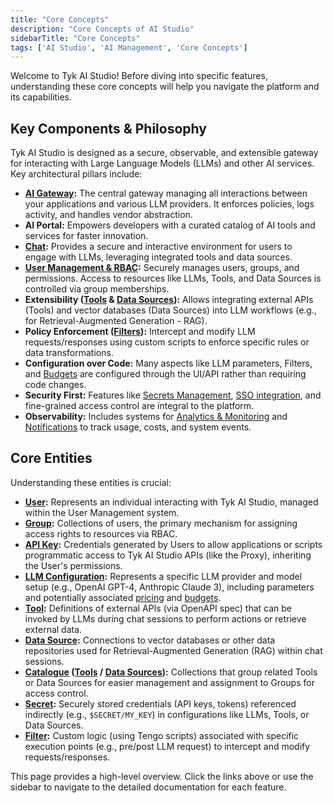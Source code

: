 ```yaml
---
title: "Core Concepts"
description: "Core Concepts of AI Studio"
sidebarTitle: "Core Concepts"
tags: ['AI Studio', 'AI Management', 'Core Concepts']
---
```


Welcome to Tyk AI Studio! Before diving into specific features, understanding these core concepts will help you navigate the platform and its capabilities.

## Key Components & Philosophy

Tyk AI Studio is designed as a secure, observable, and extensible gateway for interacting with Large Language Models (LLMs) and other AI services. Key architectural pillars include:

*   **[AI Gateway](/docs/5.7/ai-management/ai-studio/proxy):** The central gateway managing all interactions between your applications and various LLM providers. It enforces policies, logs activity, and handles vendor abstraction.
*   **AI Portal:** Empowers developers with a curated catalog of AI tools and services for faster innovation.
*   **[Chat](/docs/5.7/ai-management/ai-studio/chat-interface):** Provides a secure and interactive environment for users to engage with LLMs, leveraging integrated tools and data sources.
*   **[User Management & RBAC](/docs/5.7/ai-management/ai-studio/user-management):** Securely manages users, groups, and permissions. Access to resources like LLMs, Tools, and Data Sources is controlled via group memberships.
*   **Extensibility ([Tools](/docs/5.7/ai-management/ai-studio/tools) & [Data Sources](/docs/5.7/ai-management/ai-studio/datasources-rag)):** Allows integrating external APIs (Tools) and vector databases (Data Sources) into LLM workflows (e.g., for Retrieval-Augmented Generation - RAG).
*   **Policy Enforcement ([Filters](/docs/5.7/ai-management/ai-studio/filters)):** Intercept and modify LLM requests/responses using custom scripts to enforce specific rules or data transformations.
*   **Configuration over Code:** Many aspects like LLM parameters, Filters, and [Budgets](/docs/5.7/ai-management/ai-studio/budgeting) are configured through the UI/API rather than requiring code changes.
*   **Security First:** Features like [Secrets Management](/docs/5.7/ai-management/ai-studio/secrets), [SSO integration](/docs/5.7/ai-management/ai-studio/sso), and fine-grained access control are integral to the platform.
*   **Observability:** Includes systems for [Analytics & Monitoring](/docs/5.7/ai-management/ai-studio/analytics) and [Notifications](/docs/5.7/ai-management/ai-studio/notifications) to track usage, costs, and system events.

## Core Entities

Understanding these entities is crucial:

*   **[User](/docs/5.7/ai-management/ai-studio/user-management#core-concepts):** Represents an individual interacting with Tyk AI Studio, managed within the User Management system.
*   **[Group](/docs/5.7/ai-management/ai-studio/user-management#core-concepts):** Collections of users, the primary mechanism for assigning access rights to resources via RBAC.
*   **[API Key](/docs/5.7/ai-management/ai-studio/user-management#core-concepts):** Credentials generated by Users to allow applications or scripts programmatic access to Tyk AI Studio APIs (like the Proxy), inheriting the User's permissions.
*   **[LLM Configuration](/docs/5.7/ai-management/ai-studio/llm-management):** Represents a specific LLM provider and model setup (e.g., OpenAI GPT-4, Anthropic Claude 3), including parameters and potentially associated [pricing](/docs/5.7/ai-management/ai-studio/llm-management) and [budgets](/docs/5.7/ai-management/ai-studio/budgeting).
*   **[Tool](/docs/5.7/ai-management/ai-studio/tools):** Definitions of external APIs (via OpenAPI spec) that can be invoked by LLMs during chat sessions to perform actions or retrieve external data.
*   **[Data Source](/docs/5.7/ai-management/ai-studio/datasources-rag):** Connections to vector databases or other data repositories used for Retrieval-Augmented Generation (RAG) within chat sessions.
*   **[Catalogue](/docs/5.7/ai-management/ai-studio/tools) ([Tools](/docs/5.7/ai-management/ai-studio/tools) / [Data Sources](/docs/5.7/ai-management/ai-studio/datasources-rag)):** Collections that group related Tools or Data Sources for easier management and assignment to Groups for access control.
*   **[Secret](/docs/5.7/ai-management/ai-studio/secrets):** Securely stored credentials (API keys, tokens) referenced indirectly (e.g., `$SECRET/MY_KEY`) in configurations like LLMs, Tools, or Data Sources.
*   **[Filter](/docs/5.7/ai-management/ai-studio/filters):** Custom logic (using Tengo scripts) associated with specific execution points (e.g., pre/post LLM request) to intercept and modify requests/responses.

This page provides a high-level overview. Click the links above or use the sidebar to navigate to the detailed documentation for each feature.
